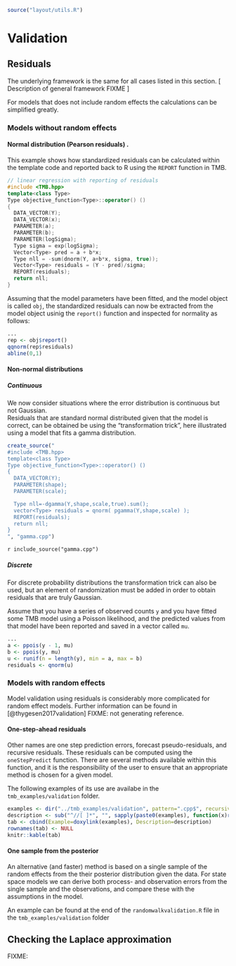 ```r
source("layout/utils.R")
```

Validation {#Validation}
============

## Residuals
The underlying framework is the same for all cases listed in this section.
[ Description of general framework FIXME ]

For models that does not include random effects the calculations can be simplified greatly.

### Models without random effects

#### Normal distribution (Pearson residuals) .
This example shows how standardized residuals can be calculated within the template code and reported back to R using the `REPORT` function in TMB.
```.cpp
// linear regression with reporting of residuals
#include <TMB.hpp>
template<class Type>
Type objective_function<Type>::operator() ()
{
  DATA_VECTOR(Y);
  DATA_VECTOR(x);
  PARAMETER(a);
  PARAMETER(b);
  PARAMETER(logSigma);
  Type sigma = exp(logSigma);
  Vector<Type> pred = a + b*x;
  Type nll = -sum(dnorm(Y, a+b*x, sigma, true));
  Vector<Type> residuals = (Y - pred)/sigma;  
  REPORT(residuals);  
  return nll;
}
```
Assuming that the model parameters have been fitted, and the model object is called `obj`, the standardized residuals can now be extracted from the model object usinig the `report()` function and inspected for normality as follows:
```r
... 
rep <- obj$report()
qqnorm(rep$residuals)
abline(0,1)
```

#### Non-normal distributions

##### Continuous
We now consider situations where the error distribution is continuous but not Gaussian.  
Residuals that are standard normal distributed given that the model is correct, can be obtained be using the "transformation trick", here illustrated using a model that fits a gamma distribution.

```r
create_source("
#include <TMB.hpp>
template<class Type>
Type objective_function<Type>::operator() ()
{
  DATA_VECTOR(Y);
  PARAMETER(shape);
  PARAMETER(scale);

  Type nll=-dgamma(Y,shape,scale,true).sum();
  vector<Type> residuals = qnorm( pgamma(Y,shape,scale) );
  REPORT(residuals);
  return nll;
}
", "gamma.cpp")
```

`r include_source("gamma.cpp")`

##### Discrete
For discrete probability distributions the transformation trick can also be used, but an element of randomization must be added in order to obtain residuals that are truly Gaussian.

Assume that you have a series of observed counts `y` and you have fitted some TMB model using a Poisson likelihood, and the predicted values from that model have been reported and saved in a vector called `mu`. 

```r
... 
a <- ppois(y - 1, mu)
b <- ppois(y, mu)
u <- runif(n = length(y), min = a, max = b)
residuals <- qnorm(u)
```

### Models with random effects
Model validation using residuals is considerably more complicated for random effect models.
Further information can be found in [@thygesen2017validation] FIXME: not generating reference.

#### One-step-ahead residuals

Other names are one step prediction errors, forecast pseudo-residuals, and recursive residuals.
These residuals can be computed using the `oneStepPredict` function.
There are several methods available within this function, and it is the responsibility of the user to ensure that an appropriate method is chosen for a given model.  

The following examples of its use are availabe in the `tmb_examples/validation` folder.

```R
examples <- dir("../tmb_examples/validation", pattern=".cpp$", recursive=TRUE, full.names=TRUE)
description <- sub("^//[ ]*", "", sapply(paste0(examples), function(x)readLines(x)[1]))
tab <- cbind(Example=doxylink(examples), Description=description)
rownames(tab) <- NULL
knitr::kable(tab)
```

#### One sample from the posterior

An alternative (and faster) method is based on a single sample of the random effects from the their posterior distribution given the data.
For state space models we can derive both process- and observation errors from the single sample and the observations, and compare these with the assumptions in the model.

An example can be found at the end of the `randomwalkvalidation.R` file in the `tmb_examples/validation` folder  

## Checking the Laplace approximation

FIXME: 
